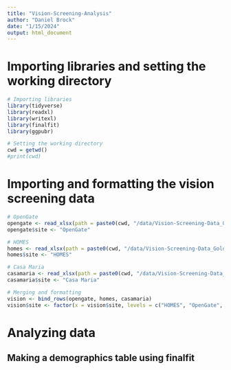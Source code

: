 ```yaml
---
title: "Vision-Screening-Analysis"
author: "Daniel Brock"
date: "1/15/2024"
output: html_document
---
```


# Importing libraries and setting the working directory

```r
# Importing libraries 
library(tidyverse)
library(readxl)
library(writexl)
library(finalfit)
library(ggpubr)

# Setting the working directory
cwd = getwd()
#print(cwd)
```

# Importing and formatting the vision screening data

```r
# OpenGate
opengate <- read_xlsx(path = paste0(cwd, "/data/Vision-Screening-Data_Gold-Humanism.xlsx"), sheet = "OpenGate")
opengate$site <- "OpenGate"

# HOMES
homes <- read_xlsx(path = paste0(cwd, "/data/Vision-Screening-Data_Gold-Humanism.xlsx"), sheet = "HOMES")
homes$site <- "HOMES"

# Casa Maria
casamaria <- read_xlsx(path = paste0(cwd, "/data/Vision-Screening-Data_Gold-Humanism.xlsx"), sheet = "Casa-Maria")
casamaria$site <- "Casa Maria"

# Merging and formatting
vision <- bind_rows(opengate, homes, casamaria)
vision$site <- factor(x = vision$site, levels = c("HOMES", "OpenGate", "Casa Maria"))
```



# Analyzing data

## Making a demographics table using finalfit

```r

```
















































